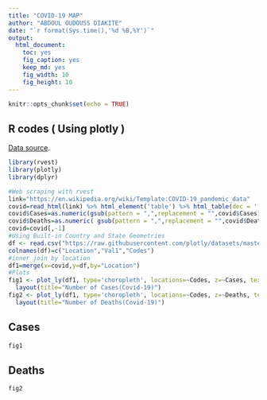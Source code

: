 ```yaml
---
title: "COVID-19 MAP"
author: "ABDOUL OUDOUSS DIAKITE"
date: "`r format(Sys.time(),'%d %B,%Y')`"
output:
  html_document: 
    toc: yes
    fig_caption: yes
    keep_md: yes
    fig_width: 10
    fig_height: 10
---
```


```r
knitr::opts_chunk$set(echo = TRUE)
```

## R codes ( Using plotly ) 

[Data source](https://en.wikipedia.org/wiki/Template:COVID-19_pandemic_data).

```r
library(rvest)
library(plotly)
library(dplyr)

#Web scraping with rvest
link="https://en.wikipedia.org/wiki/Template:COVID-19_pandemic_data"
covid=read_html(link) %>% html_element('table') %>% html_table(dec = '.')
covid$Cases=as.numeric(gsub(pattern = ",",replacement = "",covid$Cases))
covid$Deaths=as.numeric( gsub(pattern = ",",replacement = "",covid$Deaths))
covid=covid[,-1]
#Using Built-in Country and State Geometries
df <- read.csv("https://raw.githubusercontent.com/plotly/datasets/master/2014_world_gdp_with_codes.csv")
colnames(df)=c("Location","Val1","Codes")
#inner join by location
df1=merge(x=covid,y=df,by="Location")
#Plots
fig1 <- plot_ly(df1, type='choropleth', locations=~Codes, z=~Cases, text=~Location, color=~Cases) %>% 
  layout(title="Number of Cases(Covid-19)")
fig2 <- plot_ly(df1, type='choropleth', locations=~Codes, z=~Deaths, text=~Location, color=~Deaths) %>% 
  layout(title="Number of Deaths(Covid-19)")

```

## Cases

```r
fig1
```

## Deaths

```r
fig2
```

